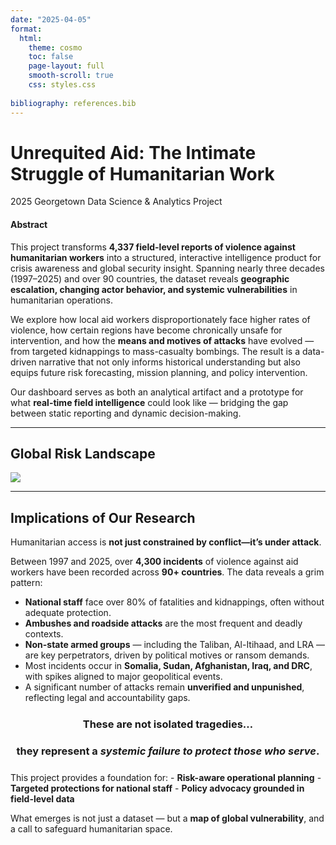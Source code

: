 ```yaml
---
date: "2025-04-05"
format: 
  html:
    theme: cosmo
    toc: false
    page-layout: full
    smooth-scroll: true
    css: styles.css
    
bibliography: references.bib
---
```

<div class="custom-title">
  <h1>Unrequited Aid: The Intimate Struggle of Humanitarian Work</h1>
  <div class="underline"></div>
  <p class="subtitle">2025 Georgetown Data Science & Analytics Project</p>
</div>

#### Abstract

This project transforms **4,337 field-level reports of violence against humanitarian workers** into a structured, interactive intelligence product for crisis awareness and global security insight. Spanning nearly three decades (1997–2025) and over 90 countries, the dataset reveals **geographic escalation, changing actor behavior, and systemic vulnerabilities** in humanitarian operations.

We explore how local aid workers disproportionately face higher rates of violence, how certain regions have become chronically unsafe for intervention, and how the **means and motives of attacks** have evolved — from targeted kidnappings to mass-casualty bombings. The result is a data-driven narrative that not only informs historical understanding but also equips future risk forecasting, mission planning, and policy intervention.

Our dashboard serves as both an analytical artifact and a prototype for what **real-time field intelligence** could look like — bridging the gap between static reporting and dynamic decision-making.

---

## Global Risk Landscape

![](assets/index/humanitarian_worker.png)

---

## Implications of Our Research

Humanitarian access is **not just constrained by conflict—it’s under attack**.

Between 1997 and 2025, over **4,300 incidents** of violence against aid workers have been recorded across **90+ countries**. The data reveals a grim pattern:

- **National staff** face over 80% of fatalities and kidnappings, often without adequate protection.
- **Ambushes and roadside attacks** are the most frequent and deadly contexts.
- **Non-state armed groups** — including the Taliban, Al-Itihaad, and LRA — are key perpetrators, driven by political motives or ransom demands.
- Most incidents occur in **Somalia, Sudan, Afghanistan, Iraq, and DRC**, with spikes aligned to major geopolitical events.
- A significant number of attacks remain **unverified and unpunished**, reflecting legal and accountability gaps.

<div style="text-align: center; margin-top: 1.5rem; margin-bottom: 1.5rem;">
  <h3>These are not isolated tragedies...</h3> 
  <h3>they represent a <em>systemic failure to protect those who serve</em>.</h3>
</div>


This project provides a foundation for:
- **Risk-aware operational planning**
- **Targeted protections for national staff**
- **Policy advocacy grounded in field-level data**

What emerges is not just a dataset — but a **map of global vulnerability**, and a call to safeguard humanitarian space.